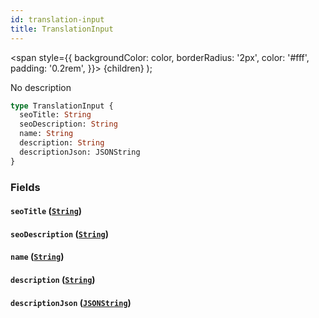 ```yaml
---
id: translation-input
title: TranslationInput
---
```


<span
style={{
      backgroundColor: color,
      borderRadius: '2px',
      color: '#fff',
      padding: '0.2rem',
    }}>
{children}
</span>
);

No description

```graphql
type TranslationInput {
  seoTitle: String
  seoDescription: String
  name: String
  description: String
  descriptionJson: JSONString
}
```

### Fields

#### `seoTitle` ([`String`](/api-reference/scalars/string.mdx))

#### `seoDescription` ([`String`](/api-reference/scalars/string.mdx))

#### `name` ([`String`](/api-reference/scalars/string.mdx))

#### `description` ([`String`](/api-reference/scalars/string.mdx))

#### `descriptionJson` ([`JSONString`](/api-reference/scalars/json-string.mdx))
